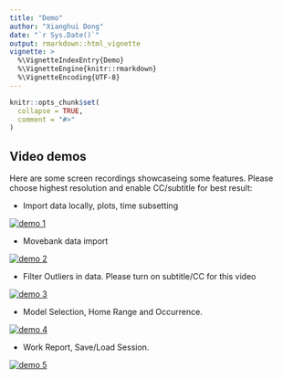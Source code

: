 ```yaml
---
title: "Demo"
author: "Xianghui Dong"
date: "`r Sys.Date()`"
output: rmarkdown::html_vignette
vignette: >
  %\VignetteIndexEntry{Demo}
  %\VignetteEngine{knitr::rmarkdown}
  %\VignetteEncoding{UTF-8}
---
```


```r
knitr::opts_chunk$set(
  collapse = TRUE,
  comment = "#>"
)
```

## Video demos
Here are some screen recordings showcaseing some features. Please choose highest resolution and enable CC/subtitle for best result:

- Import data locally, plots, time subsetting

[![demo 1](http://img.youtube.com/vi/7vRktLa76Ho/0.jpg)](http://www.youtube.com/watch?v=7vRktLa76Ho "shiny prototype demo")

- Movebank data import

[![demo 2](http://img.youtube.com/vi/eKTo2L63TIE/0.jpg)](http://www.youtube.com/watch?v=eKTo2L63TIE "Movebank import demo")

- Filter Outliers in data. Please turn on subtitle/CC for this video

[![demo 3](http://img.youtube.com/vi/nyUe6PIVfyU/0.jpg)](http://www.youtube.com/watch?v=nyUe6PIVfyU "outlier detection")

- Model Selection, Home Range and Occurrence.

[![demo 4](http://img.youtube.com/vi/eLmVFkkUMAE/0.jpg)](https://www.youtube.com/watch?v=eLmVFkkUMAE "Model Selection, Home Range and Occurrence")

- Work Report, Save/Load Session.

[![demo 5](http://img.youtube.com/vi/7A8O5yFbMLc/0.jpg)](https://www.youtube.com/watch?v=7A8O5yFbMLc "Work Report, Save/Load Session")
